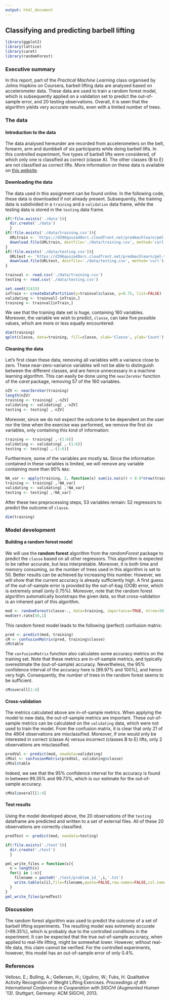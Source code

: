```yaml
---
output: html_document
---
```

## Classifying and predicting barbell lifting

```r
library(ggplot2)
library(lattice)
library(caret)
library(randomForest)
```
### Executive summary
In this report, part of the *Practical Machine Learning* class organised by Johns Hopkins on Coursera, barbell lifting data are analysed based on accelerometer data. These data are used to train a random forest model, which is subsequently applied on a validation set to predict the out-of-sample error, and 20 testing observations. Overall, it is seen that the algorithm yields very accurate results, even with a limited number of trees.

### The data

#### Introduction to the data
The data analysed hereunder are recorded from accelerometers on the belt, forearm, arm and dumbbell of six participants while doing barbell lifts. In this controlled experiment, five types of barbell lifts were considered, of which only one is classified as correct (classe A). The other classes (B to E) are not classified as correct lifts. More information on these data is available on [this website](http://groupware.les.inf.puc-rio.br/har).

#### Downloading the data
The data used in this assignment can be found online. In the following code, these data is downloaded if not already present. Subsequently, the training data is subdivided in a `training` and a `validation` data frame, while the testing data is stored in the `testing` data frame.  
```r
if(!file.exists('./data')){
  dir.create('./data')
  }
if(!file.exists('./data/training.csv')){
  URLtrain <- 'https://d396qusza40orc.cloudfront.net/predmachlearn/pml-training.csv'
  download.file(URLtrain, destfile='./data/training.csv', method='curl')
}
if(!file.exists('./data/testing.csv')){
  URLtest <- 'https://d396qusza40orc.cloudfront.net/predmachlearn/pml-testing.csv'
  download.file(URLtest, destfile='./data/testing.csv', method='curl')
}

trainval <- read.csv('./data/training.csv')
testing <- read.csv('./data/testing.csv')

set.seed(31415)
inTrain <- createDataPartition(y=trainval$classe, p=0.75, list=FALSE)
validating <- trainval[-inTrain,]
training <- trainval[inTrain,]
```

We see that the training date set is huge, containing 160 variables. Moreover, the variable we wish to predict, `classe`, can take five possible values, which are more or less equally encountered:
```r
dim(training)
qplot(classe, data=training, fill=classe, xlab='Classe', ylab='Count') + guides(fill=FALSE)
```

#### Cleaning the data
Let's first clean these data, removing all variables with a variance close to zero. These near-zero-variance variables will not be able to distinguish between the different classes, and are hence unnecessary in a machine learning algorithm. This can easily be done using the `nearZeroVar` function of the *caret* package, removing 57 of the 160 variables. 
```r
nZV <- nearZeroVar(training)
length(nZV)
training <- training[ ,-nZV]
validating <- validating[ ,-nZV]
testing <- testing[ ,-nZV]
```

Moreover, since we do not expect the outcome to be dependent on the user nor the time when the exercise was performed, we remove the first six variables, only containing this kind of information:
```r
training <- training[ ,-(1:6)]
validating <- validating[ ,-(1:6)]
testing <- testing[ ,-(1:6)]
```

Furthermore, some of the variables are mostly `NA`. Since the information contained in these variables is limited, we will remove any variable containing more than 90% `NA`s:
```r
NA_var <- apply(training, 2, function(x) sum(is.na(x)) > 0.9*nrow(training))
training <- training[ ,!NA_var]
validating <- validating[ ,!NA_var]
testing <- testing[ ,!NA_var]
```

After these two preprocessing steps, 53 variables remain: 52 regressors to predict the outcome of `classe`.
```r
dim(training)
```

### Model development

#### Building a random forest model
We will use the **random forest** algorithm from the *randomForest* package to predict the `classe` based on all other regressors. This algorithm is expected to be rather accurate, but less interpretable. Moreover, it is both time and memory consuming, so the number of trees used in this algorithm is set to 50. Better results can be achieved by increasing this number. However, we will show that the current accuracy is already sufficiently high.
A first guess of the out-of-sample error is provided by the out-of-bag (OOB) error, which is extremely small (only 0.75%). Moreover, note that the random forest algorithm automatically bootstraps the given data, so that cross-validation is an inherent part of this algorithm.
```r
mod <- randomForest(classe~., data=training, importance=TRUE, ntree=50)
mod$err.rate[50,1]
```

This random forest model leads to the following (perfect) confusion matrix:
```r
pred <- predict(mod, training)
cM <- confusionMatrix(pred, training$classe)
cM$table
```

The `confusionMatrix` function also calculates some accuracy metrics on the training set. Note that these metrics are in-of-sample metrics, and typically overestimate the (out-of-sample) accuracy. Nevertheless, the 95% confidence interval of the accuracy here is [99.97% and 100%], and hence very high. Consequently, the number of trees in the random forest seems to be sufficient.
```r
cM$overall[1:4]
```

#### Cross-validation
The metrics calculated above are in-of-sample metrics. When applying the model to new data, the out-of-sample metrics are important. These out-of-sample metrics can be calculated on the `validating` data, which were not used to train the model. From the confusion matrix, it is clear that only 21 of the 4904 observations are misclassified. Moreover, if one would only be interested in correct (classe A) versus incorrect (classes B to E) lifts, only 2 observations are misclassified.
```r
predVal <- predict(mod, newdata=validating)
cMVal <- confusionMatrix(predVal, validating$classe)
cMVal$table
```

Indeed, we see that the 95% confidence interval for the accuracy is found in between 99.35% and 99.73%, which is our estimate for the out-of-sample accuracy.
```r
cMVal$overall[1:4]
```

#### Test results
Using the model developed above, the 20 observations of the `testing` dataframe are predicted and written to a set of external files. All of these 20 observations are correctly classified.
```r
predTest <- predict(mod, newdata=testing)

if(!file.exists('./test')){
  dir.create('./test')
  }

pml_write_files = function(x){
  n = length(x)
  for(i in 1:n){
    filename = paste0('./test/problem_id_',i,'.txt')
    write.table(x[i],file=filename,quote=FALSE,row.names=FALSE,col.names=FALSE)
  }
}
pml_write_files(predTest)
```

### Discussion
The random forest algorithm was used to predict the outcome of a set of barbell lifting experiments. The resulting model was extremely accurate (>99.35%), which is probably due to the controlled conditions in the experiment. It can be expected that the true out-of-sample accuracy, when applied to real-life lifting, might be somewhat lower. However, without real-life data, this claim cannot be verified. For the controlled experiments, however, this model has an out-of-sample error of only 0.4%.

### References
Velloso, E.; Bulling, A.; Gellersen, H.; Ugulino, W.; Fuks, H. Qualitative Activity Recognition of Weight Lifting Exercises. *Proceedings of 4th International Conference in Cooperation with SIGCHI (Augmented Human '13).* Stuttgart, Germany: ACM SIGCHI, 2013.
